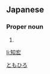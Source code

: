 ==Japanese==
{{ja-kanjitab|知|宏}}

===Proper noun===
{{ja-pos|proper|ともひろ}}

# {{given name|male|lang=ja}}

[[Category:Japanese male given names|ともひろ]]

[[li:知宏]]